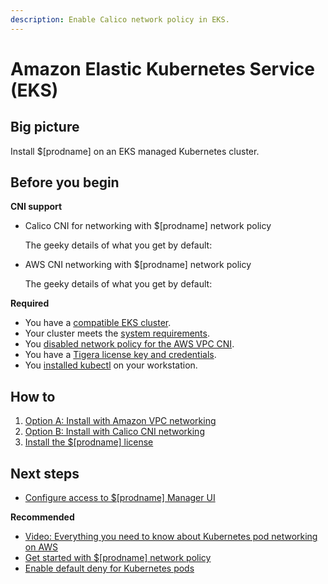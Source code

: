 ```yaml
---
description: Enable Calico network policy in EKS.
---
```



# Amazon Elastic Kubernetes Service (EKS)

## Big picture

Install $[prodname] on an EKS managed Kubernetes cluster.

## Before you begin

**CNI support**

- Calico CNI for networking with $[prodname] network policy

  The geeky details of what you get by default:

  <GeekDetails
    prodname='$[prodname]'
    details='Policy:Calico,IPAM:Calico,CNI:Calico,Overlay:IPIP,Routing:BGP,Datastore:Kubernetes'
  />

- AWS CNI networking with $[prodname] network policy

  The geeky details of what you get by default:

  <GeekDetails
    prodname='$[prodname]'
    details='Policy:Calico,IPAM:AWS,CNI:AWS,Overlay:No,Routing:VPC Native,Datastore:Kubernetes'
  />

**Required**

* You have a [compatible EKS cluster](../compatibility.mdx#eks).
* Your cluster meets the [system requirements](requirements.mdx).
* You [disabled network policy for the AWS VPC CNI](https://docs.aws.amazon.com/eks/latest/userguide/network-policy-disable.html).
* You have a [Tigera license key and credentials](calico-enterprise.mdx).
* You [installed kubectl](https://kubernetes.io/docs/tasks/tools/install-kubectl/) on your workstation.

## How to

1. [Option A: Install with Amazon VPC networking](#install-eks-with-amazon-vpc-networking)
1. [Option B: Install with Calico CNI networking](#install-eks-with-calico-networking)
1. [Install the $[prodname] license](#install-the-calico-enterprise-license)

<InstallEKS clusterType='standalone' />

## Next steps

- [Configure access to $[prodname] Manager UI](../../operations/cnx/access-the-manager.mdx)

**Recommended**

- [Video: Everything you need to know about Kubernetes pod networking on AWS](https://www.projectcalico.org/everything-you-need-to-know-about-kubernetes-pod-networking-on-aws/)
- [Get started with $[prodname] network policy](../../network-policy/beginners/calico-network-policy.mdx)
- [Enable default deny for Kubernetes pods](../../network-policy/beginners/kubernetes-default-deny.mdx)
